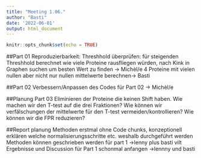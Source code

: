 ```yaml
---
title: "Meeting 1.06."
author: "Basti"
date: '2022-06-01'
output: html_document
---
```


```r
knitr::opts_chunk$set(echo = TRUE)
```

##Part 01
Reproduzierbarkeit:
Threshhold überprüfen: für steigenden Threshhold berechnet wie viele Proteine rausfliegen würden, nach Kink in Graphen suchen um besten Wert zu finden -> Michèl/e
4 Proteine mit vielen nullen aber nicht nur nullen mittelwerte berechnen-> Basti

##Part 02
Verbessern/Anpassen des Codes für Part 02 -> Michèl/e

##Planung Part 03
Eliminieren der Proteine die keinen Shift haben.
Wie machen wir den T-test auf die drei Fraktionen?
Wie können wir verfälschungen der mittelwerte für den T-test vermeiden/kontrollieren?
Wie können wir die FPR reduzieren?

##Report planung
Methoden erstmal ohne Code chunks, konzeptionell erklären welche normalisierungsschritte etc. weshalb durchgeführt werden
Methoden können geschrieben werden für part 1 ->lenny plus basti vilt
Ergebnisse und Discussion für Part 1 schonmal anfangen ->lennny und basti                                                                                                                       